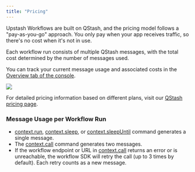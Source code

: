 ```yaml
---
title: "Pricing"
---
```


Upstash Workflows are built on QStash, and the pricing model follows a "pay-as-you-go" approach. You only pay when your app receives traffic, so there's no cost when it's not in use.

Each workflow run consists of multiple QStash messages, with the total cost determined by the number of messages used.

You can track your current message usage and associated costs in the [Overview tab of the console](https://console.upstash.com/qstash?tab=details).

<Frame>
  <img src="/img/qstash/message_cost.png" />
</Frame>

For detailed pricing information based on different plans, visit our [QStash pricing page](https://upstash.com/pricing/qstash).

### Message Usage per Workflow Run

- [context.run](/qstash/workflow/basics/context#context-run), [context.sleep](/qstash/workflow/basics/context#context-sleep), or [context.sleepUntil](/qstash/workflow/basics/context#context-sleepuntil) command generates a single message.
- The [context.call](/qstash/workflow/basics/context#context-call) command generates two messages.
- If the workflow endpoint or URL in [context.call](/qstash/workflow/basics/context#context-call) returns an error or is unreachable, the workflow SDK will retry the call (up to 3 times by default). Each retry counts as a new message.



